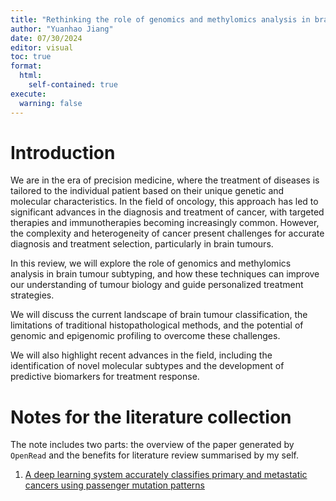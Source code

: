 ```yaml
---
title: "Rethinking the role of genomics and methylomics analysis in brain tumour subtyping"
author: "Yuanhao Jiang"
date: 07/30/2024
editor: visual
toc: true
format:
  html:
    self-contained: true
execute:
  warning: false
---
```


# Introduction

We are in the era of precision medicine, where the treatment of diseases is tailored to the individual patient based on their unique genetic and molecular characteristics. In the field of oncology, this approach has led to significant advances in the diagnosis and treatment of cancer, with targeted therapies and immunotherapies becoming increasingly common. However, the complexity and heterogeneity of cancer present challenges for accurate diagnosis and treatment selection, particularly in brain tumours.

In this review, we will explore the role of genomics and methylomics analysis in brain tumour subtyping, and how these techniques can improve our understanding of tumour biology and guide personalized treatment strategies.

We will discuss the current landscape of brain tumour classification, the limitations of traditional histopathological methods, and the potential of genomic and epigenomic profiling to overcome these challenges.

We will also highlight recent advances in the field, including the identification of novel molecular subtypes and the development of predictive biomarkers for treatment response.

# Notes for the literature collection

The note includes two parts: the overview of the paper generated by `OpenRead` and the benefits for literature review summarised by my self.

1.  [A deep learning system accurately classifies primary and metastatic cancers using passenger mutation patterns](../scripts/Literature_review/A%20deep%20learning%20system%20accurately%20classifies%20primary%20and%20metastatic%20cancers%20using%20passenger%20mutation%20patterns.html)
